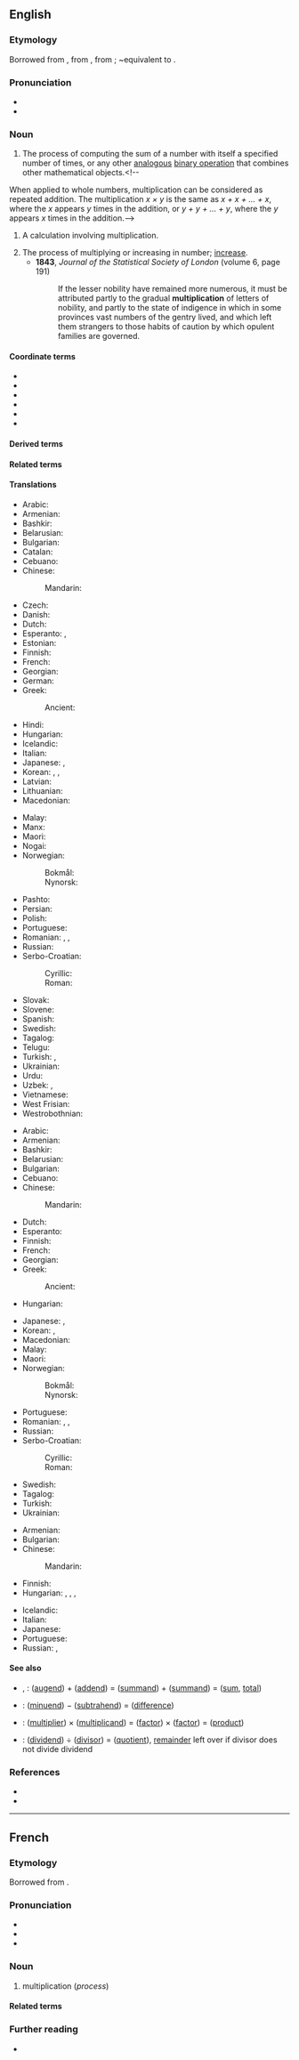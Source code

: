 ==English==
{{wikipedia}}

===Etymology===
Borrowed from {{bor|en|frm|-}}, from {{der|en|fro|multiplicacion}}, from {{der|en|la|multiplicatio|multiplicatio, multiplicationem}}; ~equivalent to {{suffix|en|multiplicate|ion}}.

===Pronunciation===
* {{IPA|en|/ˌmʌltɪplɪˈkeɪʃən/}}
* {{rhymes|en|eɪʃən}}

===Noun===
{{en-noun|~}}

# {{lb|en|uncountable|arithmetic}} The process of computing the sum of a number with itself a specified number of times, or any other [[analogous]] [[binary operation]] that combines other mathematical objects.<!--
When applied to whole numbers, multiplication can be considered as repeated addition. The multiplication ''x &times; y'' is the same as ''x + x + ... + x'', where the ''x'' appears ''y'' times in the addition, or ''y + y + ... + y'', where the ''y'' appears ''x'' times in the addition.-->
# {{lb|en|countable|arithmetic}} A calculation involving multiplication.
# The process of multiplying or increasing in number; [[increase]].
#* '''1843''', ''Journal of the Statistical Society of London'' (volume 6, page 191)
#*: If the lesser nobility have remained more numerous, it must be attributed partly to the gradual '''multiplication''' of letters of nobility, and partly to the state of indigence in which in some provinces vast numbers of the gentry lived, and which left them strangers to those habits of caution by which opulent families are governed.

====Coordinate terms====

* {{l|en|succession}}
* {{l|en|addition}}
* {{l|en|exponentiation}}
* {{l|en|tetration}}
* {{l|en|pentation}}
* {{l|en|hexation}}

====Derived terms====
{{col3|en
|cross-multiplication
|demultiplication
|multiplication sign
|multiplication table
|scalar multiplication
}}

====Related terms====
{{col3|en
|multi-
|multiplicand
|multiplicative
|multiplicity
|multiply
}}

====Translations====
{{trans-top|process}}
* Arabic: {{t+|ar|ضَرْب|m}}
* Armenian: {{t+|hy|բազմապատկում}}
* Bashkir: {{t|ba|ҡабатлау}}
* Belarusian: {{t|be|мно́жанне|n}}
* Bulgarian: {{t+|bg|умноже́ние|n}}
* Catalan: {{t+|ca|multiplicació|f}}
* Cebuano: {{t|ceb|pagpilo-pilo}}
* Chinese:
*: Mandarin: {{t+|cmn|乘法|tr=chéngfǎ}}
* Czech: {{t+|cs|násobení|n}}
* Danish: {{t+|da|multiplikation|c}}
* Dutch: {{t+|nl|vermenigvuldigen|n}}
* Esperanto: {{t|eo|multiplikado}}, {{t|eo|multipliko}}
* Estonian: {{t|et|korrutamine}}
* Finnish: {{t+|fi|kertolasku}}
* French: {{t+|fr|multiplication|f}}
* Georgian: {{t|ka|გამრავლება}}
* German: {{t+|de|Multiplikation|f}}
* Greek: {{t+|el|πολλαπλασιασμός|m}}
*: Ancient: {{t|grc|πολλαπλασιασμός|m}}
* Hindi: {{t+|hi|गुणा|m}}
* Hungarian: {{t+|hu|szorzás}}
* Icelandic: {{t+|is|margföldun|f}}
* Italian: {{t+|it|moltiplicazione|f}}
* Japanese: {{t+|ja|掛け算|tr=かけざん, kakezan}}, {{t+|ja|乗法|tr=じょうほう, jōhō}}
* Korean: {{t+|ko|곱셈}}, {{t+|ko|승법}}, {{t+|ko|곱하기}}
* Latvian: {{t|lv|reizināšana|f}}
* Lithuanian: {{t+|lt|daugyba|f}}
* Macedonian: {{t|mk|множење|n}}
{{trans-mid}}
* Malay: {{t|ms|pendaraban}}
* Manx: {{t|gv|yl-raghey|m}}
* Maori: {{t|mi|whakareanga}}
* Nogai: {{t|nog|керелев}}
* Norwegian:
*: Bokmål: {{t+|nb|multiplikasjon|m}}
*: Nynorsk: {{t|nn|multiplikasjon|m}}
* Pashto: {{t+|ps|ضرب|m|tr=zarb}}
* Persian: {{t+|fa|ضرب|tr=zarb}}
* Polish: {{t+|pl|mnożenie|n}}
* Portuguese: {{t+|pt|multiplicação|f}}
* Romanian: {{t+|ro|multiplicare|f}}, {{t+|ro|înmulțire|?}}, {{t+|ro|multiplicație|f}}
* Russian: {{t+|ru|умноже́ние|n}}
* Serbo-Croatian:
*: Cyrillic: {{t|sh|мно̀же̄ње|n}}
*: Roman: {{t+|sh|mnòžēnje|n}}
* Slovak: {{t|sk|násobenie|n}}
* Slovene: {{t|sl|množenje|n}}
* Spanish: {{t+|es|multiplicación|f}}
* Swedish: {{t+|sv|multiplikation|c}}
* Tagalog: {{t|tl|palaramihan}}
* Telugu: {{t+|te|గుణకారము}}
* Turkish: {{t+|tr|çarpma}}, {{t|tr|çarpma işlemi}}
* Ukrainian: {{t|uk|мно́ження|n}}
* Urdu: {{t|ur|ضرب|?|tr=zarb}}
* Uzbek: {{t+|uz|koʻpaytirish}}, {{t+|uz|koʻpaytirish}}
* Vietnamese: {{t+|vi|phép nhân}}
* West Frisian: {{t|fy|fermannichfâldiging|?}}
* Westrobothnian: {{t|gmq-bot|gaang|f}}
{{trans-bottom}}

{{trans-top|calculation}}
* Arabic: {{t+|ar|ضَرْب|m}}
* Armenian: {{t+|hy|բազմապատկում}}
* Bashkir: {{t|ba|ҡабатлау}}
* Belarusian: {{t|be|мно́жанне|n}}
* Bulgarian: {{t+|bg|умноже́ние|n}}
* Cebuano: {{t|ceb|pagpilo-pilo}}
* Chinese:
*: Mandarin: {{t+|cmn|乘法|tr=chéngfǎ}}
* Dutch: {{t+|nl|vermenigvuldiging|f}}
* Esperanto: {{t|eo|multipliko}}
* Finnish: {{t+|fi|kertolasku}}
* French: {{t+|fr|multiplication|f}}
* Georgian: {{t|ka|გამრავლება}}
* Greek: {{t+|el|πολλαπλασιασμός|m}}
*: Ancient: {{t|grc|πολλαπλασιασμός|m}}
* Hungarian: {{t+|hu|szorzás}}
{{trans-mid}}
* Japanese: {{t+|ja|乗法|tr=じょうほう, jōhō}}, {{t+|ja|掛け算|tr=kakezan}}
* Korean: {{t+|ko|곱셈}}, {{t+|ko|승법}}
* Macedonian: {{t|mk|множење|n}}
* Malay: {{t|ms|pendaraban}}
* Maori: {{t|mi|whakareanga}}
* Norwegian:
*: Bokmål: {{t+|nb|multiplikasjon|m}}
*: Nynorsk: {{t|nn|multiplikasjon|m}}
* Portuguese: {{t+|pt|multiplicação|f}}
* Romanian: {{t+|ro|înmulțire|f}}, {{t+|ro|multiplicare|f}}, {{t+|ro|multiplicație|f}}
* Russian: {{t+|ru|умноже́ние|n}}
* Serbo-Croatian:
*: Cyrillic: {{t|sh|мно̀же̄ње|n}}
*: Roman: {{t+|sh|mnòžēnje|n}}
* Swedish: {{t+|sv|multiplikation|c}}
* Tagalog: {{t|tl|palaramihan}}
* Turkish: {{t|tr|çarpma işlemi}}
* Ukrainian: {{t|uk|мно́ження|n}}
{{trans-bottom}}

{{trans-top|increasing in number}}
* Armenian: {{t+|hy|բազմացում}}
* Bulgarian: {{t+|bg|увеличение|n}}
* Chinese:
*: Mandarin: {{t-needed|cmn}}
* Finnish: {{t+|fi|lisääntyminen}}
* Hungarian: {{t|hu|sokasodás}}, {{t+|hu|szaporodás}}, {{t+|hu|elterjedés}}, {{t|hu|megsokszorozódás}}
{{trans-mid}}
* Icelandic: {{t+|is|margföldun|f}}
* Italian: {{t+|it|proliferazione}}
* Japanese: {{t|ja|倍増|tr=ばいぞう, baizō}}
* Portuguese: {{t-needed|pt}}
* Russian: {{t+|ru|умноже́ние|n}}, {{t+|ru|увеличе́ние|n}}
{{trans-bottom}}

====See also====
* {{l|en|addition}}, {{l|en|summation}}: ([[augend]]) + ([[addend]]) = ([[summand]]) + ([[summand]]) = ([[sum]], [[total]])
* {{l|en|subtraction}}: ([[minuend]]) − ([[subtrahend]]) = ([[difference]])
* {{l|en|multiplication}}: ([[multiplier]]) × ([[multiplicand]]) = ([[factor]]) × ([[factor]]) = ([[product]])
* {{l|en|division}}: ([[dividend]]) ÷ ([[divisor]]) = ([[quotient]]), [[remainder]] left over if divisor does not divide dividend

===References===
* {{R:Century 1911}}
* {{R:OneLook}}

----

==French==

===Etymology===
Borrowed from {{bor|fr|la|multiplicatio|multiplicatio, multiplicationem}}.

===Pronunciation===
* {{fr-IPA}}
* {{audio|fr|Fr-multiplication-fr FR-Paris.ogg|Audio (Paris)}}
* {{audio|fr|LL-Q150 (fra)-WikiLucas00-multiplication.wav|Audio}}

===Noun===
{{fr-noun|f}}

# multiplication (''process'')

====Related terms====
{{col3|fr
|multi-
|multiple
|multiplicande
|multiplicatif
|multiplicité
|multiplier
|table de multiplication
}}

===Further reading===
* {{R:TLFi}}